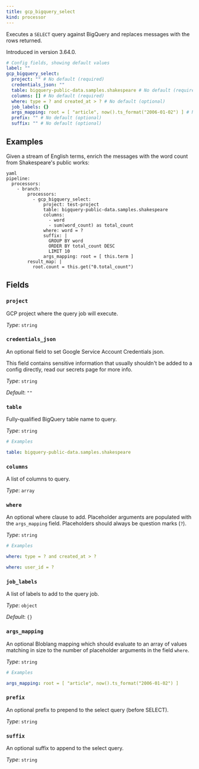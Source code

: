 ```yaml
---
title: gcp_bigquery_select
kind: processor
---
```


Executes a `SELECT` query against BigQuery and replaces messages with the rows returned.

Introduced in version 3.64.0.

```yml
# Config fields, showing default values
label: ""
gcp_bigquery_select:
  project: "" # No default (required)
  credentials_json: ""
  table: bigquery-public-data.samples.shakespeare # No default (required)
  columns: [] # No default (required)
  where: type = ? and created_at > ? # No default (optional)
  job_labels: {}
  args_mapping: root = [ "article", now().ts_format("2006-01-02") ] # No default (optional)
  prefix: "" # No default (optional)
  suffix: "" # No default (optional)
```

## Examples

<Tabs>
<TabItem label="Word count">

Given a stream of English terms, enrich the messages with the word count from Shakespeare's public works:

```
yaml
pipeline:
  processors:
    - branch:
        processors:
          - gcp_bigquery_select:
              project: test-project
              table: bigquery-public-data.samples.shakespeare
              columns:
                - word
                - sum(word_count) as total_count
              where: word = ?
              suffix: |
                GROUP BY word
                ORDER BY total_count DESC
                LIMIT 10
              args_mapping: root = [ this.term ]
        result_map: |
          root.count = this.get("0.total_count")

```

</TabItem>
</Tabs>

## Fields

### `project`

GCP project where the query job will execute.


*Type*: `string`


### `credentials_json`

An optional field to set Google Service Account Credentials json.
<Aside type="caution" title="Sensitive Information">
	This field contains sensitive information that usually shouldn't be added to a config directly, read our secrets page for more info.
</Aside>



*Type*: `string`

*Default*: `""`

### `table`

Fully-qualified BigQuery table name to query.


*Type*: `string`


```yml
# Examples

table: bigquery-public-data.samples.shakespeare
```

### `columns`

A list of columns to query.


*Type*: `array`


### `where`

An optional where clause to add. Placeholder arguments are populated with the `args_mapping` field. Placeholders should always be question marks (`?`).


*Type*: `string`


```yml
# Examples

where: type = ? and created_at > ?

where: user_id = ?
```

### `job_labels`

A list of labels to add to the query job.


*Type*: `object`

*Default*: `{}`

### `args_mapping`

An optional Bloblang mapping which should evaluate to an array of values matching in size to the number of placeholder arguments in the field `where`.


*Type*: `string`


```yml
# Examples

args_mapping: root = [ "article", now().ts_format("2006-01-02") ]
```

### `prefix`

An optional prefix to prepend to the select query (before SELECT).


*Type*: `string`


### `suffix`

An optional suffix to append to the select query.


*Type*: `string`



